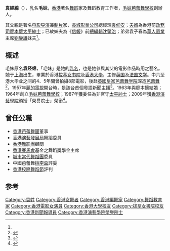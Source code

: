 '''袁經綿'''{{JP}}（{{bd|？||}}），乳名'''毛妹'''，[[香港|香港]]著名[[舞蹈|舞蹈]]家及舞蹈教育工作者，[[毛妹芭蕾舞學校|毛妹芭蕾舞學校]]創辦人。

其父親是著名[[电影|电影]][[导演|导演]]兼[[制片|制片]]家，[[長城影業公司|長城影業公司]]總經理[[袁仰安|袁仰安]]；[[夫婿|夫婿]]為香港前[[政務司|政務司]][[廖本懷|廖本懷]][[太平紳士|太平紳士]]；已故姊夫為《[[信報|信報]]》前[[總編輯|總編輯]][[沈鑒治|沈鑒治]]；弟弟袁子春為[[華人置業|華人置業]]主席[[劉鑾雄|劉鑾雄]]妹夫<ref name="as" />。

== 概述 ==
毛妹原名'''袁经绵'''，「毛妹」是她的[[乳名|乳名]]，也是她參與其父的電影作品時用之藝名。她于[[上海|上海]]出生，畢業於香港[[拔萃女书院|拔萃女书院]]及[[香港大學|香港大學]]，主修[[英国|英国]]及[[法国|法国]][[文学|文学]]。中六至港大毕业之间的4、5年間曾拍攝8部電影，後赴[[英國|英國]][[皇家芭蕾舞学院|皇家芭蕾舞学院]]深造[[芭蕾舞|芭蕾舞]]<ref name="as">{{cite news|title=中環出更：廖本懷大讚孫公好幫手|url=http://orientaldaily.on.cc/cnt/news/20090626/00176_089.html|accessdate=2013-12-03|newspaper=东方日报|archive-date=2016-03-05|archive-url=https://web.archive.org/web/20160305072924/http://orientaldaily.on.cc/cnt/news/20090626/00176_089.html|dead-url=no}}</ref>，1957年[[麗的電視|麗的電視]]開台時，是該台首個粵語新聞主播<ref>{{Cite web |url=http://app3.rthk.hk/mediadigest/content.php?aid=1975 |title=存档副本 |accessdate=2015-04-20 |archive-date=2015-04-27 |archive-url=https://web.archive.org/web/20150427143315/http://app3.rthk.hk/mediadigest/content.php?aid=1975 |dead-url=no }}</ref>。1963年與廖本懷結婚；1964年創立[[毛妹芭蕾舞學校|毛妹芭蕾舞學校]]；1987年獲委任為非官守[[太平紳士|太平紳士]]；2009年獲[[香港演藝學院|香港演藝學院]]頒授「榮譽院士」榮銜<ref>{{cite news|title=2007年旭茉JESSICA成功女性：毛妹|url=http://women.sohu.com/20090528/n264215920.shtml|accessdate=2013-12-03|newspaper=搜狐网|archive-url=https://web.archive.org/web/20131206021939/http://women.sohu.com/20090528/n264215920.shtml|archive-date=2013-12-06|dead-url=yes}}</ref>。

==曾任公職==
*[[香港芭蕾舞團|香港芭蕾舞團]]董事
*[[香港藝術發展局|香港演藝發展局]]舞蹈委員
*[[香港舞蹈團|香港舞蹈團]]顧問
*[[香港賽馬會|香港賽馬會]]基金之舞蹈獎學金主席
*[[城市當代舞蹈團|城市當代舞蹈團]]委員
*中國芭蕾舞[[桃李盃|桃李盃]]評委
*[[香港校際舞蹈節|香港校際舞蹈節]]評判

==参考==
{{reflist}} 
[[Category:袁姓|Category:袁姓]] 
[[Category:香港女舞者|Category:香港女舞者]]
[[Category:香港編舞家|Category:香港編舞家]]
[[Category:舞蹈教育家|Category:舞蹈教育家]]
[[Category:香港電影女演員|Category:香港電影女演員]]
[[Category:香港大學校友|Category:香港大學校友]]
[[Category:拔萃女書院校友|Category:拔萃女書院校友]]
[[Category:香港新聞報導員|Category:香港新聞報導員]]
[[Category:香港演藝學院榮譽院士|Category:香港演藝學院榮譽院士]]
